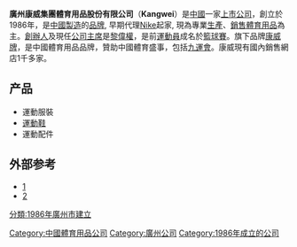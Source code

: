 '''廣州康威集團體育用品股份有限公司'''（'''Kangwei'''）是[[中國|中國]]一家[[上市公司|上市公司]]，創立於1986年，是[[中國製造|中國製造]]的[[品牌|品牌]], 早期代理[[Nike|Nike]]起家, 現為專業[[生產|生產]]、[[銷售|銷售]][[體育用品|體育用品]]為主。[[創辦人|創辦人]]及現任[[公司主席|公司主席]]是[[黎偉權|黎偉權]]，是前[[運動員|運動員]]成名於[[籃球賽|籃球賽]]。旗下品牌[[康威牌|康威牌]]，是中國體育用品品牌，贊助中國體育盛事，包括[[九運會|九運會]]。康威現有國內銷售網店1千多家。 

==产品==
*運動服裝
*[[運動鞋|運動鞋]]
*運動配件

== 外部参考 ==
* [http://www.kangwei.com.cn/] {{Wayback|url=http://www.kangwei.com.cn/ |date=20220331070848 }}
* [http://zz.qianlong.com/Merchants/html/54/n-154.html]{{dead link|date=2018年2月 |bot=InternetArchiveBot |fix-attempted=yes }}

{{体育用品品牌}}

[[Category:中國體育用品公司|Category:中國體育用品公司]]
[[Category:廣州公司|Category:廣州公司]]
[[分類:1986年廣州市建立|分類:1986年廣州市建立]]
[[Category:1986年成立的公司|Category:1986年成立的公司]]
